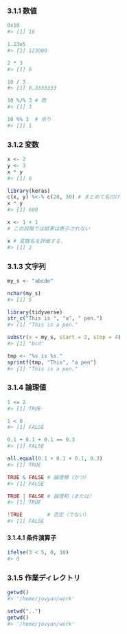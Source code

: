 ### 3.1.1 数値

```r
0x10
#> [1] 16
```

```r
1.23e5
#> [1] 123000
```

```r
2 * 3
#> [1] 6
```

```r
10 / 3
#> [1] 0.3333333
```

```r
10 %/% 3 # 商
#> [1] 3

10 %% 3  # 余り
#> [1] 1
```

### 3.1.2 変数

```r
x <- 2
y <- 3
x * y
#> [1] 6

library(keras)
c(x, y) %<-% c(20, 30) # まとめて名付け
x * y
#> [1] 600
```

```r
x <- 1 + 1
# この段階では結果は表示されない

x # 変数名を評価する．
#> [1] 2
```

### 3.1.3 文字列

```r
my_s <- "abcde"
```

```r
nchar(my_s)
#> [1] 5
```

```r
library(tidyverse)
str_c("This is ", "a", " pen.")
#> [1] "This is a pen."
```

```r
substr(x = my_s, start = 2, stop = 4)
#> [1] "bcd"
```

```r
tmp <- "%s is %s."
sprintf(tmp, "This", "a pen")
#> [1] "This is a pen."
```

### 3.1.4 論理値

```r
1 <= 2
#> [1] TRUE

1 < 0
#> [1] FALSE
```

```r
0.1 + 0.1 + 0.1 == 0.3
#> [1] FALSE

all.equal(0.1 + 0.1 + 0.1, 0.3)
#> [1] TRUE
```

```r
TRUE & FALSE # 論理積（かつ）
#> [1] FALSE

TRUE | FALSE # 論理和（または）
#> [1] TRUE

!TRUE        # 否定（でない）
#> [1] FALSE
```

#### 3.1.4.1 条件演算子

```r
ifelse(3 < 5, 0, 10)
#> 0
```

### 3.1.5 作業ディレクトリ

```r
getwd()
#> '/home/jovyan/work'
```

```r
setwd("..")
getwd()
#> '/home/jovyan/work'
```

